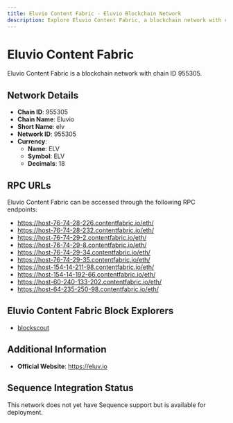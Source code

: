 ```yaml
--- 
title: Eluvio Content Fabric - Eluvio Blockchain Network
description: Explore Eluvio Content Fabric, a blockchain network with chain ID 955305. Learn about its native currency, ELV, and how to interact with the network.
---
```


# Eluvio Content Fabric

Eluvio Content Fabric is a blockchain network with chain ID 955305.

## Network Details

- **Chain ID**: 955305
- **Chain Name**: Eluvio
- **Short Name**: elv
- **Network ID**: 955305
- **Currency**: 
  - **Name**: ELV
  - **Symbol**: ELV
  - **Decimals**: 18

## RPC URLs

Eluvio Content Fabric can be accessed through the following RPC endpoints:

- https://host-76-74-28-226.contentfabric.io/eth/
- https://host-76-74-28-232.contentfabric.io/eth/
- https://host-76-74-29-2.contentfabric.io/eth/
- https://host-76-74-29-8.contentfabric.io/eth/
- https://host-76-74-29-34.contentfabric.io/eth/
- https://host-76-74-29-35.contentfabric.io/eth/
- https://host-154-14-211-98.contentfabric.io/eth/
- https://host-154-14-192-66.contentfabric.io/eth/
- https://host-60-240-133-202.contentfabric.io/eth/
- https://host-64-235-250-98.contentfabric.io/eth/

## Eluvio Content Fabric Block Explorers

- [blockscout](https://explorer.eluv.io)

## Additional Information

- **Official Website**: https://eluv.io

## Sequence Integration Status

This network does not yet have Sequence support but is available for deployment.
